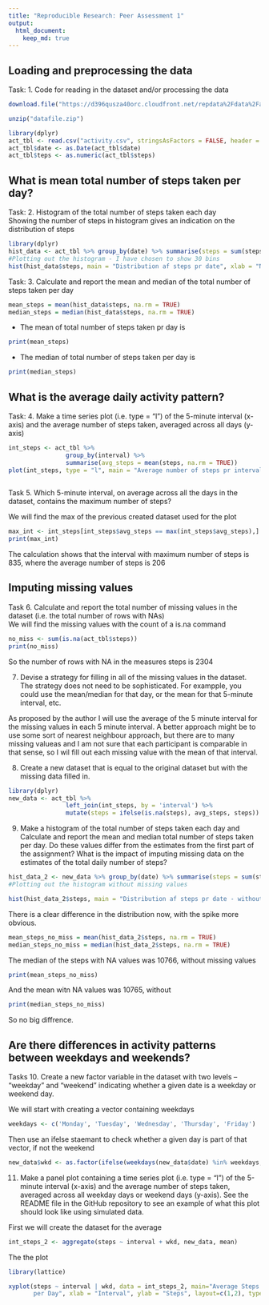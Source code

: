 ```yaml
---
title: "Reproducible Research: Peer Assessment 1"
output: 
  html_document:
    keep_md: true
---
```



## Loading and preprocessing the data
Task:
1. Code for reading in the dataset and/or processing the data
```r
download.file("https://d396qusza40orc.cloudfront.net/repdata%2Fdata%2Factivity.zip", destfile = "datafile.zip")

unzip("datafile.zip")

library(dplyr)
act_tbl <- read.csv("activity.csv", stringsAsFactors = FALSE, header = TRUE)
act_tbl$date <- as.Date(act_tbl$date)
act_tbl$teps <- as.numeric(act_tbl$steps)

```

## What is mean total number of steps taken per day?

Task:
2. Histogram of the total number of steps taken each day  
Showing the number of steps in histogram gives an indication on the distribution of steps  
```r
library(dplyr)
hist_data <- act_tbl %>% group_by(date) %>% summarise(steps = sum(steps))
#Plotting out the histogram - I have chosen to show 30 bins
hist(hist_data$steps, main = "Distribution af steps pr date", xlab = "Number of steps", breaks = 30)
```
Task:
3. Calculate and report the mean and median of the total number of steps taken per day  
```r
mean_steps = mean(hist_data$steps, na.rm = TRUE)
median_steps = median(hist_data$steps, na.rm = TRUE)
```

* The mean of total number of steps taken pr day is  
```r
print(mean_steps)
```
* The median of total number of steps taken per day is  
```r
print(median_steps)
```

## What is the average daily activity pattern?
Task:
4. Make a time series plot (i.e. type = "l") of the 5-minute interval (x-axis) and the average number of steps taken, averaged across all days (y-axis)
```r
int_steps <- act_tbl %>% 
                group_by(interval) %>%
                summarise(avg_steps = mean(steps, na.rm = TRUE))
plot(int_steps, type = "l", main = "Average number of steps pr interval", xlab = "5-min interval", ylab = "Average number of steps" )
        
```
Task 
5. Which 5-minute interval, on average across all the days in the dataset, contains the maximum number of steps?

We will find the max of the previous created dataset used for the plot  
```r
max_int <- int_steps[int_steps$avg_steps == max(int_steps$avg_steps),]
print(max_int)
```

The calculation shows that the interval with maximum number of steps is 835, where the average number of steps is 206


## Imputing missing values

Task 
6. Calculate and report the total number of missing values in the dataset (i.e. the total number of rows with NAs)  
We will find the missing values with the count of a is.na command  
```r
no_miss <- sum(is.na(act_tbl$steps))
print(no_miss)
```

So the number of rows with NA in the measures steps is 2304  

7. Devise a strategy for filling in all of the missing values in the dataset. The strategy does not need to be sophisticated. For exampple, you could use the mean/median for that day, or the mean for that 5-minute interval, etc.  

As proposed by the author I will use the average of the 5 minute interval for the missing values in each 5 minute interval. A better approach might be to use some sort of nearest neighbour approach, but there are to many missing valueas and I am not sure that each participant is comparable in that sense, so I wil fill out each missing value with the mean of that interval.  

8. Create a new dataset that is equal to the original dataset but with the missing data filled in.
```r
library(dplyr)
new_data <- act_tbl %>%
                left_join(int_steps, by = 'interval') %>%
                mutate(steps = ifelse(is.na(steps), avg_steps, steps))
```

9. Make a histogram of the total number of steps taken each day and Calculate and report the mean and median total number of steps taken per day. Do these values differ from the estimates from the first part of the assignment? What is the impact of imputing missing data on the estimates of the total daily number of steps?  

```r
hist_data_2 <- new_data %>% group_by(date) %>% summarise(steps = sum(steps))
#Plotting out the histogram without missing values

hist(hist_data_2$steps, main = "Distribution af steps pr date - without missing values", xlab = "Number of steps", breaks = 30)
```

There is a clear difference in the distribution now, with the spike more obvious.

```r
mean_steps_no_miss = mean(hist_data_2$steps, na.rm = TRUE)
median_steps_no_miss = median(hist_data_2$steps, na.rm = TRUE)
```

The median of the steps with NA values was 10766, without missing values    
```r
print(mean_steps_no_miss)
```
And the mean witn NA values was 10765, without
```r
print(median_steps_no_miss)
```

So no big diffrence.  

## Are there differences in activity patterns between weekdays and weekends?

Tasks
10. Create a new factor variable in the dataset with two levels – “weekday” and “weekend” indicating whether a given date is a weekday or weekend day.

We will start with creating a vector containing weekdays
```r
weekdays <- c('Monday', 'Tuesday', 'Wednesday', 'Thursday', 'Friday')
```

Then use an ifelse staemant to check whether a given day is part of that vector, if not the weekend

```r
new_data$wkd <- as.factor(ifelse(weekdays(new_data$date) %in% weekdays, 'weekday', 'weekend'))
```

11. Make a panel plot containing a time series plot (i.e. type = "l") of the 5-minute interval (x-axis) and the average number of steps taken, averaged across all weekday days or weekend days (y-axis). See the README file in the GitHub repository to see an example of what this plot should look like using simulated data.

First we will create the dataset for the average
```r
int_steps_2 <- aggregate(steps ~ interval + wkd, new_data, mean)
```


The the plot

```r

library(lattice)

xyplot(steps ~ interval | wkd, data = int_steps_2, main="Average Steps 
       per Day", xlab = "Interval", ylab = "Steps", layout=c(1,2), type="l")
```